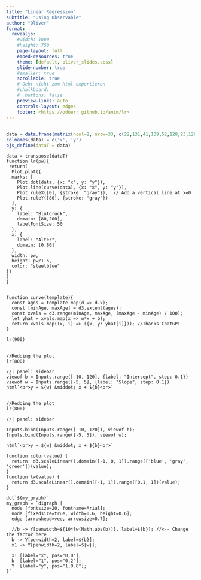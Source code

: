 ```yaml
---
title: "Linear Regression"
subtitle: "Using Observable"
author: "Oliver"
format:
  revealjs:
    #width: 1000
    #height: 750
    page-layout: full
    embed-resources: true 
    theme: [default, oliver_slides.scss]
    slide-number: true
    #smaller: true  
    scrollable: true
    # Geht nicht zum html exportieren 
    #chalkboard: 
    #  buttons: false
    preview-links: auto
    controls-layout: edges
    footer: <https://oduerr.github.io/anim/lr>
---
```


##  {#data data-menu-title="data"}

```R
data = data.frame(matrix(ncol=2, nrow=33, c(22,131,41,139,52,128,23,128,41,171,54,105,24,116,46,137,56,145,27,106,47,111,57,141,28,114,48,115,58,153,9,123,49,133,59,157,30,117,49,128,63,155,32,122,50,183,67,176,33,99,51,130,71,172,35,121,51,133,77,178,40,147,51,144,81,217), byrow = TRUE))
colnames(data) = c('x', 'y')
ojs_define(dataT = data)
```

```ojs
data = transpose(dataT)
function lr(pw){
 return(
  Plot.plot({
  marks: [
    Plot.dot(data, {x: "x", y: "y"}),
    Plot.line(curve(data), {x: "x", y: "y"}),
    Plot.ruleX([0], {stroke: "gray"}),  // Add a vertical line at x=0
    Plot.ruleY([80], {stroke: "gray"})  
  ],
  y: {
    label: "Blutdruck",
    domain: [80,200],
    labelFontSize: 50  
  },
  x: {
    label: "Alter",
    domain: [0,80]
  },
  width: pw,
  height: pw/1.5,
  color: "steelblue"
})
)
}


function curve(template){
  const ages = template.map(d => d.x);
  const [minAge, maxAge] = d3.extent(ages);
  const xvals = d3.range(minAge, maxAge, (maxAge - minAge) / 100); 
  let yhat = xvals.map(x => w*x + b);
  return xvals.map((x, i) => ({x, y: yhat[i]})); //Thanks ChatGPT
}

lr(900)
```

##  {#plotSliders}

```ojs
//Redoing the plot
lr(800)
```

```ojs
//| panel: sidebar
viewof b = Inputs.range([-10, 120], {label: "Intercept", step: 0.1})
viewof w = Inputs.range([-5, 5], {label: "Slope", step: 0.1})
html`<br>y = ${w} &middot; x + ${b}<br>`
```

##  {#plotSliders2}

```ojs
//Redoing the plot
lr(800)
```

```ojs
//| panel: sidebar

Inputs.bind(Inputs.range([-10, 120]), viewof b);
Inputs.bind(Inputs.range([-5, 5]), viewof w);

html`<br>y = ${w} &middot; x + ${b}<br>`

function color(value) {
  return  d3.scaleLinear().domain([-1, 0, 1]).range(['blue', 'gray', 'green'])(value);
}
function lw(value) {
  return d3.scaleLinear().domain([-1, 1]).range([0.1, 1])(value);
}

dot`${my_graph}`
my_graph = `digraph {
  node [fontsize=20, fontname=Arial];
  node [fixedsize=true, width=0.6, height=0.6];
  edge [arrowhead=vee, arrowsize=0.7];

  //b -> Y[penwidth=${10*lw(Math.abs(b))}, label=${b}]; //<-- Change the factor here
  b -> Y[penwidth=2, label=${b}];
  x1 -> Y[penwidth=2, label=${w}];
  
  x1 [label="x", pos="0,0"]; 
  b  [label="1", pos="0,2"]; 
  Y  [label="y", pos="1,0.8"]; 
}`
```

